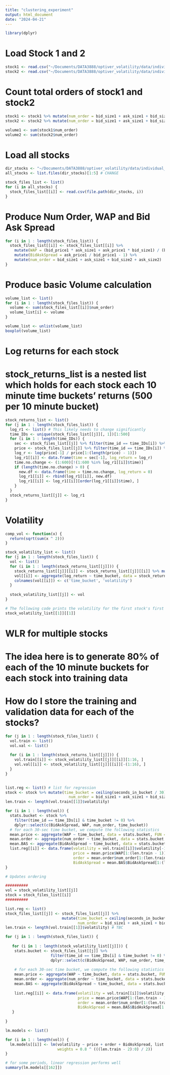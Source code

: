 ```yaml
---
title: "clustering_experiment"
output: html_document
date: "2024-04-21"
---
```


```r
library(dplyr)
```


# Load Stock 1 and 2
```r

stock1 <- read.csv("~/Documents/DATA3888/optiver_volatility/data/individual_book_train/stock_1.csv")
stock2 <- read.csv("~/Documents/DATA3888/optiver_volatility/data/individual_book_train/stock_2.csv")

```

# Count total orders of stock1 and stock2
```r

stock1 <- stock1 %>% mutate(num_order = bid_size1 + ask_size1 + bid_size2 + ask_size2)
stock2 <- stock2 %>% mutate(num_order = bid_size1 + ask_size1 + bid_size2 + ask_size2)

volume1 <- sum(stock1$num_order)
volume2 <- sum(stock2$num_order)

```

# Load all stocks
```r

dir_stocks <- "~/Documents/DATA3888/optiver_volatility/data/individual_book_train/"
all_stocks <- list.files(dir_stocks)[1:5] # CHANGE

stock_files_list <- list()
for (i in all_stocks) {
  stock_files_list[[i]] <- read.csv(file.path(dir_stocks, i))
}

```

# Produce Num Order, WAP and Bid Ask Spread
```r

for (i in 1 : length(stock_files_list)) {
  stock_files_list[[i]] <- stock_files_list[[i]] %>% 
    mutate(WAP = (bid_price1 * ask_size1 + ask_price1 * bid_size1) / (bid_size1 + ask_size1)) %>%
    mutate(BidAskSpread = ask_price1 / bid_price1 - 1) %>%
    mutate(num_order = bid_size1 + ask_size1 + bid_size2 + ask_size2)
}

```

# Produce basic Volume calculation
```r

volume_list <- list()
for (i in 1 : length(stock_files_list)) {
  volume <- sum(stock_files_list[[i]]$num_order)
  volume_list[i] <- volume
}

volume_list <- unlist(volume_list)
boxplot(volume_list)

```


# Log returns for each stock
# stock_returns_list is a nested list which holds for each stock each 10 minute time buckets' returns (500 per 10 minute bucket) 
```r

stock_returns_list <- list()
for (j in 1 : length(stock_files_list)) {
  log_r1 <- list() # This likely needs to change significantly 
  time_IDs <- unique(stock_files_list[[j]][, 1])[1:500]
  for (i in 1 : length(time_IDs)) {
    sec <- stock_files_list[[j]] %>% filter(time_id == time_IDs[i]) %>% pull(seconds_in_bucket)
    price <- stock_files_list[[j]] %>% filter(time_id == time_IDs[i]) %>% pull(WAP)
    log_r <- log(price[-1] / price[1:(length(price) - 1)])
    log_r1[[i]] <- data.frame(time = sec[-1], log_return = log_r)
    time.no.change <- (1:600)[!(1:600 %in% log_r1[[i]]$time)]
    if (length(time.no.change) > 0) {
      new.df <- data.frame(time = time.no.change, log_return = 0)
      log_r1[[i]] <- rbind(log_r1[[i]], new.df)
      log_r1[[i]] <- log_r1[[i]][order(log_r1[[i]]$time), ]
    }
  }
  stock_returns_list[[j]] <- log_r1 
}

```


# Volatility
```r

comp_vol <- function(x) {
  return(sqrt(sum(x ^ 2)))
}

stock_volatility_list <- list()
for (j in 1 : length(stock_files_list)) {
  vol <- list()
  for (i in 1 : length(stock_returns_list[[j]])) {
    stock_returns_list[[j]][[i]] <- stock_returns_list[[j]][[i]] %>% mutate(time_bucket = ceiling(time / 30))
    vol[[i]] <- aggregate(log_return ~ time_bucket, data = stock_returns_list[[j]][[i]], FUN = comp_vol)
    colnames(vol[[i]]) <- c('time_bucket', 'volatility')
  }
  
  stock_volatility_list[[j]] <- vol
}

# The following code prints the volatility for the first stock's first 10 minute time bucket 
stock_volatility_list[[1]][[1]]

```


# WLR for multiple stocks

# The idea here is to generate 80% of each of the 10 minute buckets for each stock into training data
# How do I store the training and validation data for each of the stocks? 
```r

for (j in 1 : length(stock_files_list)) {
  vol.train <- list()
  vol.val <- list()
  
  for (i in 1 : length(stock_returns_list[[j]])) {
    vol.train[[i]] <- stock_volatility_list[[j]][[i]][1:16, ]
    vol.val[[i]] <- stock_volatility_list[[j]][[i]][-(1:16), ]
  }
}
  
```


```r

list.reg <- list() # list for regression
stock <- stock %>% mutate(time_bucket = ceiling(seconds_in_bucket / 30),
                            num_order = bid_size1 + ask_size1 + bid_size2 + ask_size2)
len.train <- length(vol.train[[1]]$volatility)

for (i in 1 : length(vol)) {
  stats.bucket <- stock %>% 
    filter(time_id == time_IDs[i] & time_bucket != 0) %>% 
    dplyr::select(c(BidAskSpread, WAP, num_order, time_bucket)) 
  # for each 30-sec time bucket, we compute the following statistics
  mean.price <- aggregate(WAP ~ time_bucket, data = stats.bucket, FUN = mean)
  mean.order <- aggregate(num_order ~ time_bucket, data = stats.bucket, FUN = mean)
  mean.BAS <- aggregate(BidAskSpread ~ time_bucket, data = stats.bucket, FUN = mean)
  list.reg[[i]] <- data.frame(volatility = vol.train[[i]]$volatility[-1], 
                              price = mean.price$WAP[1:(len.train - 1)],
                              order = mean.order$num_order[1:(len.train - 1)],
                              BidAskSpread = mean.BAS$BidAskSpread[1:(len.train - 1)])
}

# Updates ordering

##########
vol = stock_volatility_list[[j]]
stock = stock_files_list[[i]]
##########

list.reg <- list() 
stock_files_list[[j]] <- stock_files_list[[j]] %>% 
                         mutate(time_bucket = ceiling(seconds_in_bucket / 30),
                                num_order = bid_size1 + ask_size1 + bid_size2 + ask_size2)
len.train <- length(vol.train[[1]]$volatility) # TBC

for (j in 1 : length(stock_files_list)) {
  
   for (i in 1 : length(stock_volatility_list[[j]])) {
    stats.bucket <- stock_files_list[[j]] %>% 
                    filter(time_id == time_IDs[i] & time_bucket != 0) %>% 
                    dplyr::select(c(BidAskSpread, WAP, num_order, time_bucket)) 
    
    # for each 30-sec time bucket, we compute the following statistics
    mean.price <- aggregate(WAP ~ time_bucket, data = stats.bucket, FUN = mean)
    mean.order <- aggregate(num_order ~ time_bucket, data = stats.bucket, FUN = mean)
    mean.BAS <- aggregate(BidAskSpread ~ time_bucket, data = stats.bucket, FUN = mean)
    
    list.reg[[i]] <- data.frame(volatility = vol.train[[i]]$volatility[-1],  # TBC
                                price = mean.price$WAP[1:(len.train - 1)],
                                order = mean.order$num_order[1:(len.train - 1)],
                                BidAskSpread = mean.BAS$BidAskSpread[1:(len.train - 1)])
   }
  
}

```


```r

lm.models <- list()

for (i in 1 : length(vol)) {
  lm.models[[i]] <- lm(volatility ~ price + order + BidAskSpread, list.reg[[i]],
                       weights = 0.8 ^ (((len.train - 2):0) / 2))
}

# for some periods, linear regression performs well
summary(lm.models[[162]])

```











